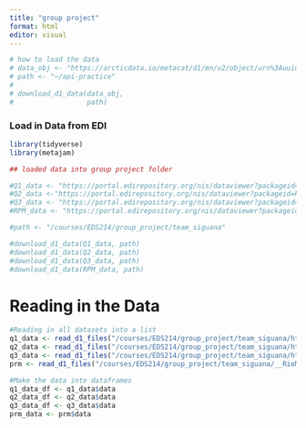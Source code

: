 ```yaml
---
title: "group project"
format: html
editor: visual
---
```


```r
# how to load the data
# data_obj <- "https://arcticdata.io/metacat/d1/mn/v2/object/urn%3Auuid%3A9e123f84-ce0d-4094-b898-c9e73680eafa"
# path <- "~/api-practice"
# 
# download_d1_data(data_obj,
#                  path)
```

### Load in Data from EDI

```r
library(tidyverse)
library(metajam)
```

```r
## loaded data into group project folder

#Q1_data <- "https://portal.edirepository.org/nis/dataviewer?packageid=knb-lter-luq.20.4923061&entityid=96e0ef7b3f2bc92485a559645d545845"
#Q2_data <-"https://portal.edirepository.org/nis/dataviewer?packageid=knb-lter-luq.20.4923061&entityid=8d1e2d357a2dc2d56b9eedea56a46236"
#Q3_data <- "https://portal.edirepository.org/nis/dataviewer?packageid=knb-lter-luq.20.4923061&entityid=665f37efee3109a7c3aff95e079e2de2"
#RPM_data <- "https://portal.edirepository.org/nis/dataviewer?packageid=knb-lter-luq.20.4923061&entityid=acb18d969cf36e7efda2604a1449e816"

#path <- "/courses/EDS214/group_project/team_siguana"

#download_d1_data(Q1_data, path)
#download_d1_data(Q2_data, path)
#download_d1_data(Q3_data, path)
#download_d1_data(RPM_data, path)
```

# Reading in the Data

```r
#Reading in all datasets into a list
q1_data <- read_d1_files("/courses/EDS214/group_project/team_siguana/https_pasta.lternet.edu_package_metadata_eml_knb-lter-luq_20_4923061__QuebradaCuenca1-Bisley__csv")
q2_data <- read_d1_files("/courses/EDS214/group_project/team_siguana/https_pasta.lternet.edu_package_metadata_eml_knb-lter-luq_20_4923061__QuebradaCuenca2-Bisley__csv")
q3_data <- read_d1_files("/courses/EDS214/group_project/team_siguana/https_pasta.lternet.edu_package_metadata_eml_knb-lter-luq_20_4923061__QuebradaCuenca3-Bisley__csv")
prm <- read_d1_files("/courses/EDS214/group_project/team_siguana/__RioMameyesPuenteRoto__csv")

#Make the data into dataframes
q1_data_df <- q1_data$data
q2_data_df <- q2_data$data
q3_data_df <- q3_data$data
prm_data <- prm$data
```
